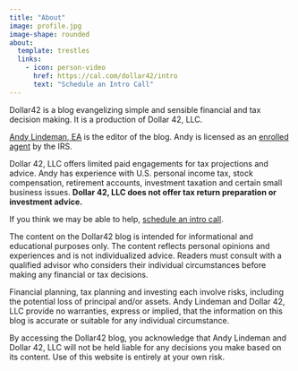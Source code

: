 ```yaml
---
title: "About"
image: profile.jpg
image-shape: rounded
about:
  template: trestles
  links:
    - icon: person-video
      href: https://cal.com/dollar42/intro
      text: "Schedule an Intro Call"
---
```


Dollar42 is a blog evangelizing simple and sensible financial and tax decision making. It is a production of Dollar 42, LLC.

[Andy Lindeman, EA](https://www.linkedin.com/in/andylindeman/) is the editor of the blog. Andy is licensed as an [enrolled agent](https://www.irs.gov/tax-professionals/enrolled-agents/enrolled-agent-information) by the IRS.

Dollar 42, LLC offers limited paid engagements for tax projections and advice. Andy has experience with U.S. personal income tax, stock compensation, retirement accounts, investment taxation and certain small business issues. **Dollar 42, LLC does not offer tax return preparation or investment advice.**

If you think we may be able to help, [schedule an intro call](https://cal.com/dollar42/intro).

:::{.callout-note}
The content on the Dollar42 blog is intended for informational and educational purposes only. The content reflects personal opinions and experiences and is not individualized advice. Readers must consult with a qualified advisor who considers their individual circumstances before making any financial or tax decisions.

Financial planning, tax planning and investing each involve risks, including the potential loss of principal and/or assets. Andy Lindeman and Dollar 42, LLC provide no warranties, express or implied, that the information on this blog is accurate or suitable for any individual circumstance.

By accessing the Dollar42 blog, you acknowledge that Andy Lindeman and Dollar 42, LLC will not be held liable for any decisions you make based on its content. Use of this website is entirely at your own risk.
:::
